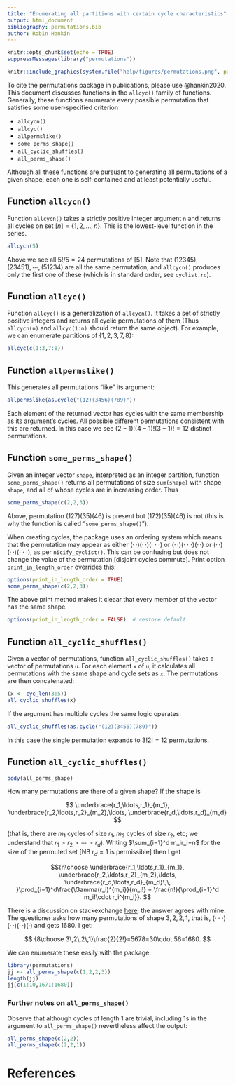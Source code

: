 ```yaml
---
title: "Enumerating all partitions with certain cycle characteristics"
output: html_document
bibliography: permutations.bib
author: Robin Hankin
---
```


```r
knitr::opts_chunk$set(echo = TRUE)
suppressMessages(library("permutations"))
```

```r
knitr::include_graphics(system.file("help/figures/permutations.png", package = "permutations"))
```

To cite the permutations package in publications, please use
@hankin2020.  This document discusses functions in the `allcyc()`
family of functions.  Generally, these functions enumerate every
possible permutation that satisfies some user-specified criterion

* `allcycn()`
* `allcyc()`
* `allpermslike()`
* `some_perms_shape()`
* `all_cyclic_shuffles()`
* `all_perms_shape()`

Although all these functions are pursuant to generating all
permutations of a given shape, each one is self-contained and at least
potentially useful.


## Function `allcycn()`

Function `allcycn()` takes a strictly positive integer argument `n`
and returns all cycles on set $\left[n\right]=\left\lbrace 1,2,\ldots,
n\right\rbrace$.  This is the lowest-level function in the series.

```r
allcycn(5)
```

Above we see all $5!/5=24$ permutations of $[5]$.  Note that $(12345),
(23451),\cdots, (51234)$ are all the same permutation, and `allcycn()`
produces only the first one of these (which is in standard order, see
`cyclist.rd`).


## Function `allcyc()`

Function `allcyc()` is a generalization of `allcycn()`.  It takes a
set of strictly positive integers and returns all cyclic permutations
of them (Thus `allcycn(n)` and `allcyc(1:n)` should return the same
object).  For example, we can enumerate partitions of $\left\lbrace
1,2,3,7,8\right\rbrace$:

```r
allcyc(c(1:3,7:8))
```



## Function `allpermslike()`

This generates all permutations "like" its argument:

```r
allpermslike(as.cycle("(12)(3456)(789)"))
```

Each element of the returned vector has cycles with the same
membership as its argument's cycles.  All possible different
permutations consistent with this are returned.  In this case we see
$(2-1)!(4-1)!(3-1)!=12$ distinct permutations.


## Function `some_perms_shape()`

Given an integer vector `shape`, interpreted as an integer partition,
function `some_perms_shape()` returns all permutations of size
`sum(shape)` with shape `shape`, and all of whose cycles are in
increasing order.  Thus

```r
some_perms_shape(c(2,2,3))
```

Above, permutation $(127)(35)(46)$ is present but $(172)(35)(46)$ is
  not (this is why the function is called "`some_perms_shape()`").

When creating cycles, the package uses an ordering system which means
that the permutation may appear as either
$(\cdot\,\cdot)(\cdot\,\cdot)(\cdot\cdot\cdot)$ or
$(\cdot\,\cdot)(\cdot\cdot\cdot)(\cdot\,\cdot)$ or
$(\cdot\,\cdot)(\cdot\,\cdot)(\cdot\cdot\cdot)$, as per
`nicify_cyclist()`.  This can be confusing but does not change the
value of the permutation [disjoint cycles commute].  Print option
`print_in_length_order` overrides this:


```r
options(print_in_length_order = TRUE)
some_perms_shape(c(2,2,3))
```

The above print method makes it cleaar that every member of the vector
has the same shape.

```r
options(print_in_length_order = FALSE)  # restore default
```

## Function `all_cyclic_shuffles()`

Given a vector of permutations, function `all_cyclic_shuffles()` takes
a vector of permutations `u`.  For each element `x` of `u`, it
calculates all permutations with the same shape and cycle sets as `x`.
The permutations are then concatenated:

```r
(x <- cyc_len(3:5))
all_cyclic_shuffles(x)
```

If the argument has multiple cycles the same logic operates:

```r
all_cyclic_shuffles(as.cycle("(12)(3456)(789)"))
```

In this case the single permutation expands to $3!2!=12$ permutations.

## Function `all_cyclic_shuffles()`


```r
body(all_perms_shape)
```

How many permutations are there of a given shape? If the shape is

$$
\underbrace{r_1,\ldots,r_1}_{m_1},
\underbrace{r_2,\ldots,r_2}_{m_2},\ldots,
\underbrace{r_d,\ldots,r_d}_{m_d}
$$

(that is, there are $m_1$ cycles of size $r_1$, $m_2$ cycles of size
$r_2$, etc; we understand that $r_1>r_2>\cdots>r_d$). Writing
$\sum_{i=1}^d m_ir_i=n$ for the size of the permuted set [NB $r_d=1$
is permissible] then I get

$${n\choose 
\underbrace{r_1,\ldots,r_1}_{m_1},
\underbrace{r_2,\ldots,r_2}_{m_2},\ldots,
\underbrace{r_d,\ldots,r_d}_{m_d}\,\,
}\prod_{i=1}^d\frac{\Gamma(r_i)^{m_i}}{m_i!}
=
\frac{n!}{\prod_{i=1}^d m_i!\cdot r_i^{m_i}}.
$$


There is a discussion on stackexchange
[here](https://math.stackexchange.com/questions/1323130/how-many-permutations-of-cycle-shape-3-22-1-are-there-in-s-8);
the answer agrees with mine.  The questioner asks how many
permutations of shape $3,2,2,1$, that is,
$(\cdot\cdot\cdot)(\cdot\,\cdot)(\cdot\,\cdot)(\cdot)$ and gets 1680.
I get:

$$
{8\choose 3\,2\,2\,1}\frac{2}{2!}=5678=30\cdot 56=1680.
$$

We can enumerate these easily with the package:

```r
library(permutations)
jj <- all_perms_shape(c(1,2,2,3))
length(jj)
jj[c(1:10,1671:1680)]
```

### Further notes on `all_perms_shape()`

Observe that although cycles of length 1 are trivial, including 1s in
the argument to `all_perms_shape()` nevertheless affect the output:

```r
all_perms_shape(c(2,2))
all_perms_shape(c(2,2,1))
```

# References {-}
